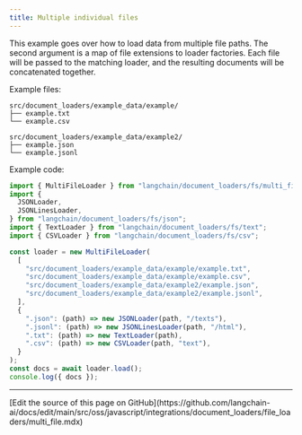 ```yaml
---
title: Multiple individual files
---
```


This example goes over how to load data from multiple file paths. The second argument is a map of file extensions to loader factories. Each file will be passed to the matching loader, and the resulting documents will be concatenated together.

Example files:

```text
src/document_loaders/example_data/example/
├── example.txt
└── example.csv

src/document_loaders/example_data/example2/
├── example.json
└── example.jsonl
```

Example code:

```typescript
import { MultiFileLoader } from "langchain/document_loaders/fs/multi_file";
import {
  JSONLoader,
  JSONLinesLoader,
} from "langchain/document_loaders/fs/json";
import { TextLoader } from "langchain/document_loaders/fs/text";
import { CSVLoader } from "langchain/document_loaders/fs/csv";

const loader = new MultiFileLoader(
  [
    "src/document_loaders/example_data/example/example.txt",
    "src/document_loaders/example_data/example/example.csv",
    "src/document_loaders/example_data/example2/example.json",
    "src/document_loaders/example_data/example2/example.jsonl",
  ],
  {
    ".json": (path) => new JSONLoader(path, "/texts"),
    ".jsonl": (path) => new JSONLinesLoader(path, "/html"),
    ".txt": (path) => new TextLoader(path),
    ".csv": (path) => new CSVLoader(path, "text"),
  }
);
const docs = await loader.load();
console.log({ docs });
```

---

<Callout icon="pen-to-square" iconType="regular">
  [Edit the source of this page on GitHub](https://github.com/langchain-ai/docs/edit/main/src/oss/javascript/integrations/document_loaders/file_loaders/multi_file.mdx)
</Callout>
